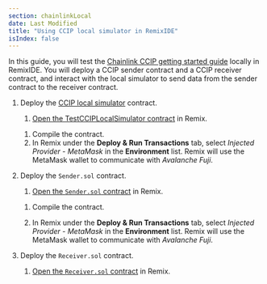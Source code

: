 ```yaml
---
section: chainlinkLocal
date: Last Modified
title: "Using CCIP local simulator in RemixIDE"
isIndex: false
---
```



<Common callout="importPackage" />

In this guide, you will test the [Chainlink CCIP getting started guide](/ccip/getting-started) locally in RemixIDE. You will deploy a CCIP sender contract and a CCIP receiver contract, and interact with the local simulator to send data from the sender contract to the receiver contract.

1. Deploy the [CCIP local simulator](/chainlink-local/api-reference/solidity/ccip/cciplocalsimulator#cciplocalsimulator) contract.

   1. [Open the TestCCIPLocalSimulator contract](https://remix.ethereum.org/#url=https://docs.chain.link/samples/CCIP/TestCCIPLocalSimulator.sol) in Remix.

   <CodeSample src="samples/CCIP/TestCCIPLocalSimulator.sol" showButtonOnly={true} />

   1. Compile the contract.
   1. In Remix under the **Deploy & Run Transactions** tab, select _Injected Provider - MetaMask_ in the **Environment** list. Remix will use the MetaMask wallet to communicate with _Avalanche Fuji_.

1. Deploy the `Sender.sol` contract.

   1. [Open the `Sender.sol` contract](https://remix.ethereum.org/#url=https://docs.chain.link/samples/CCIP/Sender.sol) in Remix.

   <CodeSample src="samples/CCIP/Sender.sol" showButtonOnly={true} />

   1. Compile the contract.

   1. In Remix under the **Deploy & Run Transactions** tab, select _Injected Provider - MetaMask_
      in the **Environment** list. Remix will use the MetaMask wallet to communicate with _Avalanche Fuji_.

1. Deploy the `Receiver.sol` contract.

   1. [Open the `Receiver.sol` contract](https://remix.ethereum.org/#url=https://docs.chain.link/samples/CCIP/Receiver.sol) in Remix.

   <CodeSample src="samples/CCIP/Receiver.sol" showButtonOnly={true} />
